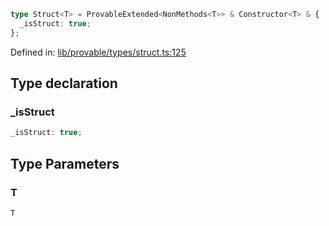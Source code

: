 ```ts
type Struct<T> = ProvableExtended<NonMethods<T>> & Constructor<T> & {
  _isStruct: true;
};
```

Defined in: [lib/provable/types/struct.ts:125](https://github.com/o1-labs/o1js/blob/fca908c243ee8e908efacaf73a882d48759e675a/src/lib/provable/types/struct.ts#L125)

## Type declaration

### \_isStruct

```ts
_isStruct: true;
```

## Type Parameters

### T

`T`
